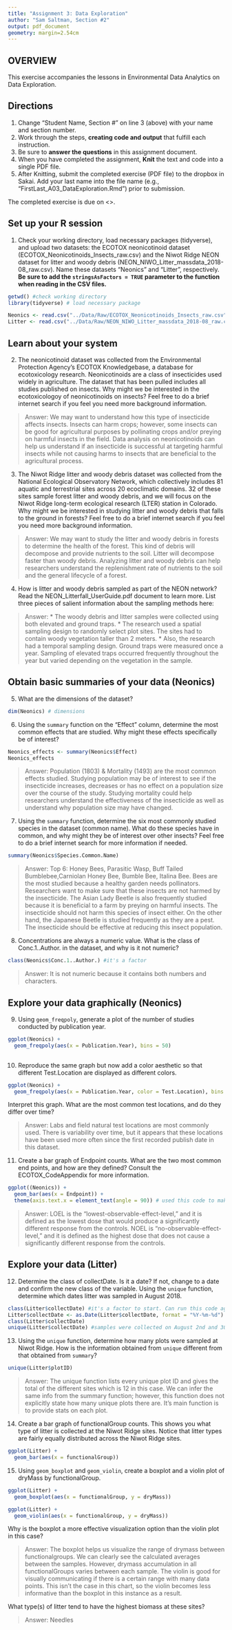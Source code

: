 ```yaml
---
title: "Assignment 3: Data Exploration"
author: "Sam Saltman, Section #2"
output: pdf_document
geometry: margin=2.54cm
---
```


## OVERVIEW

This exercise accompanies the lessons in Environmental Data Analytics on Data Exploration. 

## Directions
1. Change "Student Name, Section #" on line 3 (above) with your name and section number.
2. Work through the steps, **creating code and output** that fulfill each instruction.
3. Be sure to **answer the questions** in this assignment document.
4. When you have completed the assignment, **Knit** the text and code into a single PDF file.
5. After Knitting, submit the completed exercise (PDF file) to the dropbox in Sakai. Add your last name into the file name (e.g., "FirstLast_A03_DataExploration.Rmd") prior to submission.

The completed exercise is due on <>.


## Set up your R session

1. Check your working directory, load necessary packages (tidyverse), and upload two datasets: the ECOTOX neonicotinoid dataset (ECOTOX_Neonicotinoids_Insects_raw.csv) and the Niwot Ridge NEON dataset for litter and woody debris (NEON_NIWO_Litter_massdata_2018-08_raw.csv). Name these datasets "Neonics" and "Litter", respectively. **Be sure to add the `stringsAsFactors = TRUE` parameter to the function when reading in the CSV files.**
```r
getwd() #check working directory
library(tidyverse) # load necessary package

Neonics <- read.csv("../Data/Raw/ECOTOX_Neonicotinoids_Insects_raw.csv", stringsAsFactors = TRUE) 
Litter <- read.csv("../Data/Raw/NEON_NIWO_Litter_massdata_2018-08_raw.csv", stringsAsFactors = TRUE)

```

## Learn about your system

2. The neonicotinoid dataset was collected from the Environmental Protection Agency's ECOTOX Knowledgebase, a database for ecotoxicology research. Neonicotinoids are a class of insecticides used widely in agriculture. The dataset that has been pulled includes all studies published on insects. Why might we be interested in the ecotoxicologoy of neonicotinoids on insects? Feel free to do a brief internet search if you feel you need more background information. 

> Answer: We may want to understand how this type of insecticide affects insects. Insects can harm crops; however, some insects can be good for agricultural purposes by pollinating crops and/or preying on harmful insects in the field. Data analysis on neonicotinoids can help us understand if an insecticide is successful at targeting harmful insects while not causing harms to insects that are beneficial to the agricultural process. 

3. The Niwot Ridge litter and woody debris dataset was collected from the National Ecological Observatory Network, which collectively includes 81 aquatic and terrestrial sites across 20 ecoclimatic domains. 32 of these sites sample forest litter and woody debris, and we will focus on the Niwot Ridge long-term ecological research (LTER) station in Colorado. Why might we be interested in studying litter and woody debris that falls to the ground in forests? Feel free to do a brief internet search if you feel you need more background information. 

> Answer: We may want to study the litter and woody debris in forests to determine the health of the forest. This kind of debris will decompose and provide nutrients to the soil. Litter will decompose faster than woody debris. Analyzing litter and woody debris can  help researchers understand the replenishment rate of nutrients to the soil and the general lifecycle of a forest.

4. How is litter and woody debris sampled as part of the NEON network? Read the NEON_Litterfall_UserGuide.pdf document to learn more. List three pieces of salient information about the sampling methods here: 

> Answer: 
* The woody debris and litter samples were collected using both elevated and ground traps. 
* The research used a spatial sampling design to randomly select plot sites. The sites had to contain woody vegetation taller than 2 meters.
* Also, the research had a temporal sampling design. Ground traps were measured once a year. Sampling of elevated traps occurred frequently throughout the year but varied depending on the vegetation in the sample.


## Obtain basic summaries of your data (Neonics)

5. What are the dimensions of the dataset?

```r
dim(Neonics) # dimensions
```

6. Using the `summary` function on the "Effect" column, determine the most common effects that are studied. Why might these effects specifically be of interest?
```r
Neonics_effects <- summary(Neonics$Effect)
Neonics_effects
```

> Answer: Population (1803) & Mortality (1493) are the most common effects studied. Studying population may be of interest to see if the insecticide increases, decreases or has no effect on a population size over the course of the study. Studying mortality could help researchers understand the effectiveness of the insecticide as well as understand why population size may have changed.

7. Using the `summary` function, determine the six most commonly studied species in the dataset (common name). What do these species have in common, and why might they be of interest over other insects? Feel free to do a brief internet search for more information if needed.

```r
summary(Neonics$Species.Common.Name)
```

> Answer: Top 6: Honey Bees, Parasitic Wasp, Buff Tailed Bumblebee,Carniolan Honey Bee, Bumble Bee, Italina Bee. Bees are the most studied because a healthy garden needs pollinators. Researchers want to make sure that these insects are not harmed by the insecticide. The Asian Lady Beetle is also frequently studied because it is beneficial to a farm by preying on harmful insects. The insecticide should not harm this species of insect either. On the other hand, the Japanese Beetle is studied frequently as they are a pest. The insecticide should be effective at reducing this insect population.

8. Concentrations are always a numeric value. What is the class of Conc.1..Author. in the dataset, and why is it not numeric?

```r
class(Neonics$Conc.1..Author.) #it's a factor

```

> Answer: It is not numeric because it contains both numbers and characters.



## Explore your data graphically (Neonics)

9. Using `geom_freqpoly`, generate a plot of the number of studies conducted by publication year. 
```r
ggplot(Neonics) +
  geom_freqpoly(aes(x = Publication.Year), bins = 50)
  
```

10. Reproduce the same graph but now add a color aesthetic so that different Test.Location are displayed as different colors.
```r
ggplot(Neonics) +
  geom_freqpoly(aes(x = Publication.Year, color = Test.Location), bins = 50) 
```

Interpret this graph. What are the most common test locations, and do they differ over time?

> Answer: Labs and field natural test locations are most commonly used. There is variability over time, but it appears that these locations have been used more often since the first recorded publish date in this dataset. 

11. Create a bar graph of Endpoint counts. What are the two most common end points, and how are they defined? Consult the ECOTOX_CodeAppendix for more information. 

```r

ggplot((Neonics)) +
  geom_bar(aes(x = Endpoint)) +
  theme(axis.text.x = element_text(angle = 90)) # used this code to make x axis labels visible

```

> Answer: LOEL is the "lowest-observable-effect-level," and it is defined as the lowest dose that would produce a significantly  different response from the controls. 
> NOEL is "no-observable-effect-level," and it is defined as the highest dose that does not cause a significantly different response from the controls.

## Explore your data (Litter)

12. Determine the class of collectDate. Is it a date? If not, change to a date and confirm the new class of the variable. Using the `unique` function, determine which dates litter was sampled in August 2018. 
```r
class(Litter$collectDate) #it's a factor to start. Can run this code again to see if conversion worked below as well
Litter$collectDate <- as.Date(Litter$collectDate, format = "%Y-%m-%d") #change factor to date
class(Litter$collectDate)
unique(Litter$collectDate) #samples were collected on August 2nd and 30th in 2018

```

13. Using the `unique` function, determine how many plots were sampled at Niwot Ridge. How is the information obtained from `unique` different from that obtained from `summary`?

```r
unique(Litter$plotID)
```

> Answer: The unique function lists every unique plot ID and gives the total of the different sites which is 12 in this case. We can infer the same info from the summary function; however, this function does not explicitly state how many unique plots there are. It's main function is to provide stats on each plot.

14. Create a bar graph of functionalGroup counts. This shows you what type of litter is collected at the Niwot Ridge sites. Notice that litter types are fairly equally distributed across the Niwot Ridge sites.
```r
ggplot(Litter) +
  geom_bar(aes(x = functionalGroup))
```

15. Using `geom_boxplot` and `geom_violin`, create a boxplot and a violin plot of dryMass by functionalGroup. 
```r
ggplot(Litter) +
  geom_boxplot(aes(x = functionalGroup, y = dryMass))

ggplot(Litter) +
  geom_violin(aes(x = functionalGroup, y = dryMass))
```

Why is the boxplot a more effective visualization option than the violin plot in this case?

> Answer: The boxplot helps us visualize the range of drymass between functionalgroups. We can clearly see the calculated averages between the samples. However, drymass accumulation in all functionalGroups varies between each sample. The violin is good for visually communicating if there is a certain range with many data points. This isn't the case in this chart, so the violin becomes less informative than the boxplot in this instance as a result.

What type(s) of litter tend to have the highest biomass at these sites? 

> Answer: Needles
